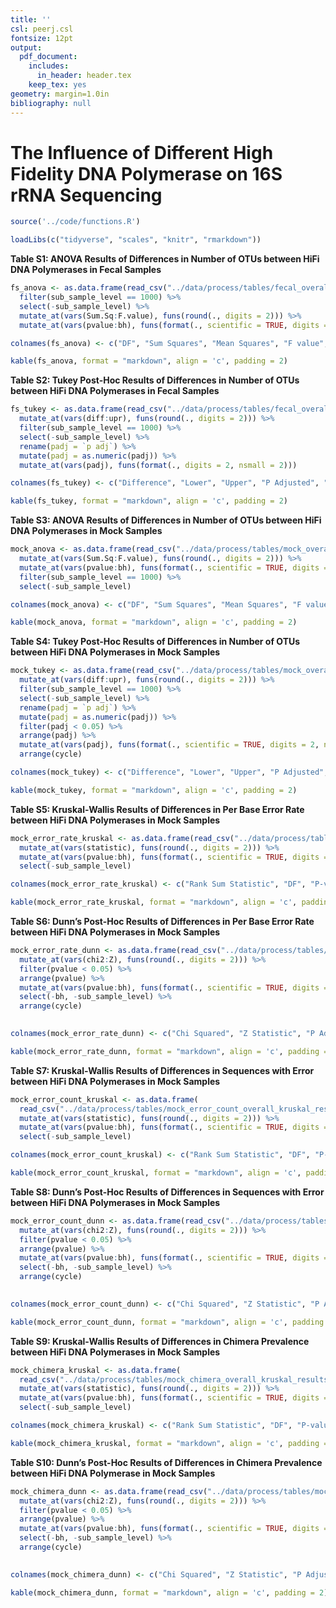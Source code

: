 ```yaml
---
title: ''
csl: peerj.csl
fontsize: 12pt
output:
  pdf_document:
    includes:
      in_header: header.tex
    keep_tex: yes
geometry: margin=1.0in
bibliography: null
---
```


# The Influence of Different High Fidelity DNA Polymerase on 16S rRNA Sequencing

\vspace{10mm}

\begin{center}
Marc A Sze and Patrick D Schloss

\vspace{10mm}

Supplemental
\end{center}


\newpage

```r

source('../code/functions.R')

loadLibs(c("tidyverse", "scales", "knitr", "rmarkdown"))

```


**Table S1: ANOVA Results of Differences in Number of OTUs between HiFi DNA Polymerases in Fecal Samples**

```r

fs_anova <- as.data.frame(read_csv("../data/process/tables/fecal_overall_anova_results.csv")) %>% 
  filter(sub_sample_level == 1000) %>% 
  select(-sub_sample_level) %>% 
  mutate_at(vars(Sum.Sq:F.value), funs(round(., digits = 2))) %>% 
  mutate_at(vars(pvalue:bh), funs(format(., scientific = TRUE, digits = 2, nsmall = 2)))

colnames(fs_anova) <- c("DF", "Sum Squares", "Mean Squares", "F value", "P-value", "BH", "Cycle")

kable(fs_anova, format = "markdown", align = 'c', padding = 2)
```


\newpage


**Table S2: Tukey Post-Hoc Results of Differences in Number of OTUs between HiFi DNA Polymerases in Fecal Samples**

```r

fs_tukey <- as.data.frame(read_csv("../data/process/tables/fecal_overall_tukey_results.csv")) %>% 
  mutate_at(vars(diff:upr), funs(round(., digits = 2))) %>% 
  filter(sub_sample_level == 1000) %>% 
  select(-sub_sample_level) %>% 
  rename(padj = `p adj`) %>% 
  mutate(padj = as.numeric(padj)) %>% 
  mutate_at(vars(padj), funs(format(., digits = 2, nsmall = 2)))

colnames(fs_tukey) <- c("Difference", "Lower", "Upper", "P Adjusted", "Comparison", "Cycle")

kable(fs_tukey, format = "markdown", align = 'c', padding = 2)

```


\newpage


**Table S3: ANOVA Results of Differences in Number of OTUs between HiFi DNA Polymerases in Mock Samples**

```r

mock_anova <- as.data.frame(read_csv("../data/process/tables/mock_overall_anova_results.csv")) %>% 
  mutate_at(vars(Sum.Sq:F.value), funs(round(., digits = 2))) %>% 
  mutate_at(vars(pvalue:bh), funs(format(., scientific = TRUE, digits = 2, nsmall = 2))) %>% 
  filter(sub_sample_level == 1000) %>% 
  select(-sub_sample_level)

colnames(mock_anova) <- c("DF", "Sum Squares", "Mean Squares", "F value", "P-value", "BH", "Cycle")

kable(mock_anova, format = "markdown", align = 'c', padding = 2)
```


\newpage


**Table S4: Tukey Post-Hoc Results of Differences in Number of OTUs between HiFi DNA Polymerases in Mock Samples**

```r

mock_tukey <- as.data.frame(read_csv("../data/process/tables/mock_overall_tukey_results.csv")) %>% 
  mutate_at(vars(diff:upr), funs(round(., digits = 2))) %>% 
  filter(sub_sample_level == 1000) %>% 
  select(-sub_sample_level) %>% 
  rename(padj = `p adj`) %>% 
  mutate(padj = as.numeric(padj)) %>% 
  filter(padj < 0.05) %>% 
  arrange(padj) %>% 
  mutate_at(vars(padj), funs(format(., scientific = TRUE, digits = 2, nsmall = 2))) %>% 
  arrange(cycle)

colnames(mock_tukey) <- c("Difference", "Lower", "Upper", "P Adjusted", "Comparison", "Cycle")

kable(mock_tukey, format = "markdown", align = 'c', padding = 2)

```


\newpage

**Table S5: Kruskal-Wallis Results of Differences in Per Base Error Rate between HiFi DNA Polymerases in Mock Samples**

```r

mock_error_rate_kruskal <- as.data.frame(read_csv("../data/process/tables/mock_error_overall_kruskal_results.csv")) %>% 
  mutate_at(vars(statistic), funs(round(., digits = 2))) %>% 
  mutate_at(vars(pvalue:bh), funs(format(., scientific = TRUE, digits = 2, nsmall = 2))) %>% 
  select(-sub_sample_level)

colnames(mock_error_rate_kruskal) <- c("Rank Sum Statistic", "DF", "P-value", "BH", "Cycle")

kable(mock_error_rate_kruskal, format = "markdown", align = 'c', padding = 2)
```



\newpage


**Table S6: Dunn's Post-Hoc Results of Differences in Per Base Error Rate between HiFi DNA Polymerases in Mock Samples**

```r

mock_error_rate_dunn <- as.data.frame(read_csv("../data/process/tables/mock_error_overall_dunn_results.csv")) %>% 
  mutate_at(vars(chi2:Z), funs(round(., digits = 2))) %>% 
  filter(pvalue < 0.05) %>% 
  arrange(pvalue) %>% 
  mutate_at(vars(pvalue:bh), funs(format(., scientific = TRUE, digits = 2, nsmall = 2))) %>% 
  select(-bh, -sub_sample_level) %>% 
  arrange(cycle)
  

colnames(mock_error_rate_dunn) <- c("Chi Squared", "Z Statistic", "P Adjusted", "Comparison", "Cycle")

kable(mock_error_rate_dunn, format = "markdown", align = 'c', padding = 2)
```

\newpage

**Table S7: Kruskal-Wallis Results of Differences in Sequences with Error between HiFi DNA Polymerases in Mock Samples**

```r

mock_error_count_kruskal <- as.data.frame(
  read_csv("../data/process/tables/mock_error_count_overall_kruskal_results.csv")) %>% 
  mutate_at(vars(statistic), funs(round(., digits = 2))) %>% 
  mutate_at(vars(pvalue:bh), funs(format(., scientific = TRUE, digits = 2, nsmall = 2))) %>% 
  select(-sub_sample_level)

colnames(mock_error_count_kruskal) <- c("Rank Sum Statistic", "DF", "P-value", "BH", "Cycle")

kable(mock_error_count_kruskal, format = "markdown", align = 'c', padding = 2)


```



\newpage

**Table S8: Dunn's Post-Hoc Results of Differences in Sequences with Error between HiFi DNA Polymerases in Mock Samples**

```r

mock_error_count_dunn <- as.data.frame(read_csv("../data/process/tables/mock_error_count_overall_dunn_results.csv")) %>% 
  mutate_at(vars(chi2:Z), funs(round(., digits = 2))) %>% 
  filter(pvalue < 0.05) %>% 
  arrange(pvalue) %>% 
  mutate_at(vars(pvalue:bh), funs(format(., scientific = TRUE, digits = 2, nsmall = 2))) %>% 
  select(-bh, -sub_sample_level) %>% 
  arrange(cycle)
  

colnames(mock_error_count_dunn) <- c("Chi Squared", "Z Statistic", "P Adjusted", "Comparison", "Cycle")

kable(mock_error_count_dunn, format = "markdown", align = 'c', padding = 2)


```


\newpage

**Table S9: Kruskal-Wallis Results of Differences in Chimera Prevalence between HiFi DNA Polymerases in Mock Samples**

```r

mock_chimera_kruskal <- as.data.frame(
  read_csv("../data/process/tables/mock_chimera_overall_kruskal_results.csv")) %>% 
  mutate_at(vars(statistic), funs(round(., digits = 2))) %>% 
  mutate_at(vars(pvalue:bh), funs(format(., scientific = TRUE, digits = 2, nsmall = 2))) %>% 
  select(-sub_sample_level)

colnames(mock_chimera_kruskal) <- c("Rank Sum Statistic", "DF", "P-value", "BH", "Cycle")

kable(mock_chimera_kruskal, format = "markdown", align = 'c', padding = 2)


```



\newpage

**Table S10: Dunn's Post-Hoc Results of Differences in Chimera Prevalence between HiFi DNA Polymerase in Mock Samples**

```r

mock_chimera_dunn <- as.data.frame(read_csv("../data/process/tables/mock_chimera_overall_dunn_results.csv")) %>% 
  mutate_at(vars(chi2:Z), funs(round(., digits = 2))) %>% 
  filter(pvalue < 0.05) %>% 
  arrange(pvalue) %>% 
  mutate_at(vars(pvalue:bh), funs(format(., scientific = TRUE, digits = 2, nsmall = 2))) %>% 
  select(-bh, -sub_sample_level) %>% 
  arrange(cycle)
  

colnames(mock_chimera_dunn) <- c("Chi Squared", "Z Statistic", "P Adjusted", "Comparison", "Cycle")

kable(mock_chimera_dunn, format = "markdown", align = 'c', padding = 2)


```









